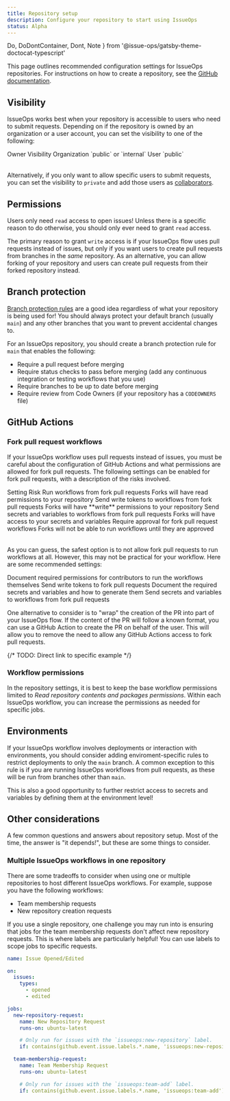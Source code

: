 ```yaml
---
title: Repository setup
description: Configure your repository to start using IssueOps
status: Alpha
---
```


  Do,
  DoDontContainer,
  Dont,
  Note
} from '@issue-ops/gatsby-theme-doctocat-typescript'

This page outlines recommended configuration settings for IssueOps repositories.
For instructions on how to create a repository, see the
[GitHub documentation](https://docs.github.com/en/get-started/quickstart/create-a-repo).

## Visibility

IssueOps works best when your repository is accessible to users who need to
submit requests. Depending on if the repository is owned by an organization or a
user account, you can set the visibility to one of the following:

<TableContainer component={Paper}>
  <Table>
    <TableHead>
      <TableRow>
        <TableCell>Owner</TableCell>
        <TableCell>Visibility</TableCell>
      </TableRow>
    </TableHead>
    <TableBody>
      <TableRow>
        <TableCell>Organization</TableCell>
        <TableCell>`public` or `internal`</TableCell>
      </TableRow>
      <TableRow>
        <TableCell>User</TableCell>
        <TableCell>`public`</TableCell>
      </TableRow>
    </TableBody>
  </Table>
</TableContainer>

Alternatively, if you only want to allow specific users to submit requests, you
can set the visibility to `private` and add those users as
[collaborators](https://docs.github.com/en/account-and-profile/setting-up-and-managing-your-personal-account-on-github/managing-access-to-your-personal-repositories/inviting-collaborators-to-a-personal-repository).

## Permissions

Users only need `read` access to open issues! Unless there is a specific reason
to do otherwise, you should only ever need to grant `read` access.

The primary reason to grant `write` access is if your IssueOps flow uses pull
requests instead of issues, but only if you want users to create pull requests
from branches in the _same_ repository. As an alternative, you can allow forking
of your repository and users can create pull requests from their forked
repository instead.

## Branch protection

[Branch protection rules](https://docs.github.com/en/repositories/configuring-branches-and-merges-in-your-repository/managing-protected-branches/about-protected-branches)
are a good idea regardless of what your repository is being used for! You should
always protect your default branch (usually `main`) and any other branches that
you want to prevent accidental changes to.

For an IssueOps repository, you should create a branch protection rule for
`main` that enables the following:

- Require a pull request before merging
- Require status checks to pass before merging (add any continuous integration
  or testing workflows that you use)
- Require branches to be up to date before merging
- Require review from Code Owners (if your repository has a `CODEOWNERS` file)

## GitHub Actions

### Fork pull request workflows

If your IssueOps workflow uses pull requests instead of issues, you must be
careful about the configuration of GitHub Actions and what permissions are
allowed for fork pull requests. The following settings can be enabled for fork
pull requests, with a description of the risks involved.

<TableContainer component={Paper}>
  <Table>
    <TableHead>
      <TableRow>
        <TableCell>Setting</TableCell>
        <TableCell>Risk</TableCell>
      </TableRow>
    </TableHead>
    <TableBody>
      <TableRow>
        <TableCell>Run workflows from fork pull requests</TableCell>
        <TableCell>
          Forks will have read permissions to your repository
        </TableCell>
      </TableRow>
      <TableRow>
        <TableCell>
          Send write tokens to workflows from fork pull requests
        </TableCell>
        <TableCell>
          Forks will have **write** permissions to your repository
        </TableCell>
      </TableRow>
      <TableRow>
        <TableCell>
          Send secrets and variables to workflows from fork pull requests
        </TableCell>
        <TableCell>
          Forks will have access to your secrets and variables
        </TableCell>
      </TableRow>
      <TableRow>
        <TableCell>Require approval for fork pull request workflows</TableCell>
        <TableCell>
          Forks will not be able to run workflows until they are approved
        </TableCell>
      </TableRow>
    </TableBody>
  </Table>
</TableContainer>

As you can guess, the safest option is to not allow fork pull requests to run
workflows at all. However, this may not be practical for your workflow. Here are
some recommended settings:

<DoDontContainer>
  <Do indented>
    Document required permissions for contributors to run the workflows
    themselves
  </Do>
  <Dont indented>Send write tokens to fork pull requests</Dont>
</DoDontContainer>

<DoDontContainer>
  <Do indented>
    Document the required secrets and variables and how to generate them
  </Do>
  <Dont indented>
    Send secrets and variables to workflows from fork pull requests
  </Dont>
</DoDontContainer>

One alternative to consider is to "wrap" the creation of the PR into part of
your IssueOps flow. If the content of the PR will follow a known format, you can
use a GitHub Action to create the PR on behalf of the user. This will allow you
to remove the need to allow any GitHub Actions access to fork pull requests.

{/* TODO: Direct link to specific example */}

### Workflow permissions

In the repository settings, it is best to keep the base workflow permissions
limited to _Read repository contents and packages permissions_. Within each
IssueOps workflow, you can increase the permissions as needed for specific jobs.

## Environments

If your IssueOps workflow involves deployments or interaction with environments,
you should consider adding enviroment-specific rules to restrict deployments to
only the `main` branch. A common exception to this rule is if you are running
IssueOps workflows from pull requests, as these will be run from branches other
than `main`.

This is also a good opportunity to further restrict access to secrets and
variables by defining them at the environment level!

## Other considerations

A few common questions and answers about repository setup. Most of the time, the
answer is "it depends!", but these are some things to consider.

### Multiple IssueOps workflows in one repository

There are some tradeoffs to consider when using one or multiple repositories to
host different IssueOps workflows. For example, suppose you have the following
workflows:

- Team membership requests
- New repository creation requests

If you use a single repository, one challenge you may run into is ensuring that
jobs for the team membership requests don't affect new repository requests. This
is where labels are particularly helpful! You can use labels to scope jobs to
specific requests.

```yaml
name: Issue Opened/Edited

on:
  issues:
    types:
      - opened
      - edited

jobs:
  new-repository-request:
    name: New Repository Request
    runs-on: ubuntu-latest

    # Only run for issues with the `issueops:new-repository` label.
    if: contains(github.event.issue.labels.*.name, 'issueops:new-repository')

  team-membership-request:
    name: Team Membership Request
    runs-on: ubuntu-latest

    # Only run for issues with the `issueops:team-add` label.
    if: contains(github.event.issue.labels.*.name, 'issueops:team-add')
```
